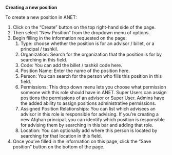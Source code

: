 
<Meta title="ANET Super Users Stories/New Position" />

**Creating a new position**

To create a new position in ANET:

1. Click on the “Create” button on the top right-hand side of the page.
2. Then select “New Position” from the dropdown menu of options.
3. Begin filling in the information requested on the page:
    1. Type: choose whether the position is for an advisor / billet, or a principal / tashkil.
    2. Organization: Search for the organization that the position is for by searching in this field.
    3. Code: You can add the billet / tashkil code here.
    4. Position Name: Enter the name of the position here.
    5. Person: You can search for the person who fills this position in this field.
    6. Permissions: This drop down menu lets you choose what permission someone with this role should have in ANET. Super Users can assign positions the permissions of an advisor or Super User. Admins have the added ability to assign positions administrative permissions.
    7. Assigned Position Relationships: You can list which advisees an advisor in this role is responsible for advising. If you’re creating a new Afghan principal, you can identify which position is responsible for advising them by searching in this bar and adding that role.
    8. Location: You can optionally add where this person is located by searching for that location in this field.
4. Once you’ve filled in the information on this page, click the “Save position” button on the bottom of the page.
